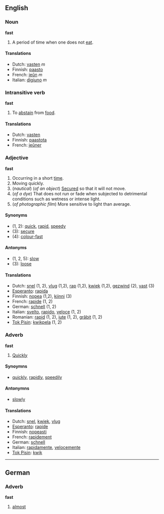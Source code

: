 ==English==
===Noun===
'''fast'''

#A period of time when one does not [[eat]].

====Translations====
*Dutch: [[vasten]] ''m''
*Finnish: [[paasto]]
*French: [[jeûn]] ''m''
*Italian: [[digiuno]] ''m''

===Intransitive verb===
'''fast'''

#To [[abstain]] from [[food]].

====Translations====
*Dutch: [[vasten]]
*Finnish: [[paastota]]
*French: [[jeûner]]

===Adjective===
'''fast'''

#Occurring in a short [[time]]. 
#Moving quickly.
#(''nautical'') (''of an object'') [[Secure]]d so that it will not move.
#(''of a dye'') That does not run or fade when subjected to detrimental conditions such as wetness or intense light.
#(''of photographic film'') More sensitive to light than average.

====Synonyms====
*(1, 2): [[quick]], [[rapid]], [[speedy]]
*(3): [[secure]]
*(4): [[colour-fast]]

====Antonyms====
*(1, 2, 5): [[slow]]
*(3): [[loose]]

====Translations====
*Dutch: [[snel]] (1, 2), [[vlug]] (1,2), [[rap]] (1,2), [[kwiek]] (1,2), [[gezwind]] (2), [[vast]] (3)
*[[Esperanto]]: [[rapida]]
*Finnish: [[nopea]] (1,2), [[kiinni]] (3)
*French: [[rapide]] (1, 2)
*German: [[schnell]] (1, 2)
*Italian: [[svelto]], [[rapido]], [[veloce]] (1, 2)
*Romanian: [[rapid]] (1, 2), [[iute]] (1, 2), [[grăbit]] (1, 2)
*[[Tok Pisin]]: [[kwikpela]] (1, 2)

===Adverb===
'''fast'''

#[[Quickly]]

====Synoymns====
*[[quickly]], [[rapidly]], [[speedily]]

====Antonymns====
*[[slowly]]

====Translations====
*Dutch: [[snel]], [[kwiek]], [[vlug]]
*[[Esperanto]]: [[rapide]]
*Finnish: [[nopeasti]]
*French: [[rapidement]]
*German: [[schnell]]
*Italian: [[rapidamente]], [[velocemente]]
*[[Tok Pisin]]: [[kwik]]

----
==German==
===Adverb===
'''fast'''

# [[almost]]